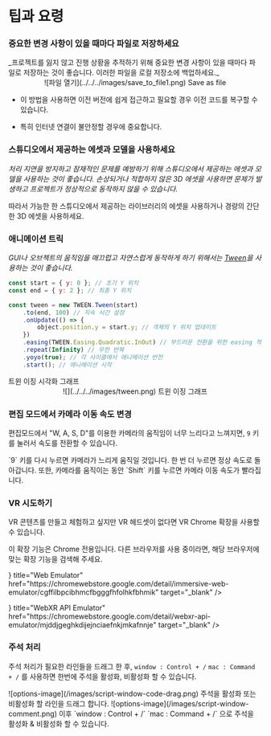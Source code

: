 
# 팁과 요령

<Steps>

### 중요한 변경 사항이 있을 때마다 파일로 저장하세요

<Callout type="error">
  _프로젝트를 잃지 않고 진행 상황을 추적하기 위해 중요한 변경 사항이 있을 때마다
  파일로 저장하는 것이 좋습니다. 이러한 파일을 로컬 저장소에 백업하세요._
  <br />
  <center>![파일 열기](../../../images/save_to_file1.png) Save as file</center>
</Callout>

<Callout type="information">

- 이 방법을 사용하면 이전 버전에 쉽게 접근하고 필요할 경우 이전 코드를 복구할 수 있습니다.

- 특히 인터넷 연결이 불안정할 경우에 중요합니다.

</Callout>

### 스튜디오에서 제공하는 에셋과 모델을 사용하세요

_처리 지연을 방지하고 잠재적인 문제를 예방하기 위해 스튜디오에서 제공하는 에셋과 모델을 사용하는 것이 좋습니다. 손상되거나 적합하지 않은 3D 에셋을 사용하면 문제가 발생하고 프로젝트가 정상적으로 동작하지 않을 수 있습니다._

<Callout>

따라서 가능한 한 스튜디오에서 제공하는 라이브러리의 에셋을 사용하거나 경량의 간단한 3D 에셋을 사용하세요.

</Callout>

### 애니메이션 트릭

_GUI나 오브젝트의 움직임을 매끄럽고 자연스럽게 동작하게 하기 위해서는 [Tween](https://sbcode.net/threejs/tween/)을 사용하는 것이 좋습니다._

```js showLineNumbers filename="Animation"
const start = { y: 0 }; // 초기 Y 위치
const end = { y: 2 }; // 최종 Y 위치

const tween = new TWEEN.Tween(start)
    .to(end, 100) // 지속 시간 설정
    .onUpdate(() => {
        object.position.y = start.y; // 객체의 Y 위치 업데이트
    })
    .easing(TWEEN.Easing.Quadratic.InOut) // 부드러운 전환을 위한 easing 적용
    .repeat(Infinity) // 무한 반복
    .yoyo(true); // 각 사이클에서 애니메이션 반전
    .start(); // 애니메이션 시작
```

<Callout type="info">
  트윈 이징 시각화 그래프
  <br />
  <div style={{ textAlign: "center" }}>
    <center>![](../../../images/tween.png) 트윈 이징 그래프</center>
  </div>
</Callout>

### 편집 모드에서 카메라 이동 속도 변경

편집모드에서 "W, A, S, D"를 이용한 카메라의 움직임이 너무 느리다고 느껴지면, `9` 키를 눌러서 속도를 전환할 수 있습니다.

<Callout type="warning">
  `9` 키를 다시 누르면 카메라가 느리게 움직일 것입니다. 한 번 더 누르면 정상
  속도로 돌아갑니다.
</Callout>

<Callout type="info">
  또한, 카메라를 움직이는 동안 `Shift` 키를 누르면 카메라 이동 속도가
  빨라집니다.
</Callout>

### VR 시도하기

VR 콘텐츠를 만들고 체험하고 싶지만 VR 헤드셋이 없다면 VR Chrome 확장을 사용할 수 있습니다.

<Callout type="warning">
  이 확장 기능은 Chrome 전용입니다. 다른 브라우저를 사용 중이라면, 해당
  브라우저에 맞는 확장 기능을 검색해 주세요.
</Callout>

<Cards>
  <Cards.Card
    icon={
      <svg width="800px" height="800px" viewBox="0 -30.37 124.549 124.549" xmlns="http://www.w3.org/2000/svg">

<g transform="translate(-546.225 -61.849)">

<path
  d="M555.207,75.414v43.981a2.341,2.341,0,0,0,2.136,2.331l27.279,2.387A10.142,10.142,0,0,0,592.858,121l10.31-10.852a7.355,7.355,0,0,1,10.664,0L624.142,121a10.142,10.142,0,0,0,8.236,3.118l27.279-2.387a2.341,2.341,0,0,0,2.136-2.331V75.414a2.34,2.34,0,0,0-2.34-2.34H557.547A2.34,2.34,0,0,0,555.207,75.414Z"
  fill="none"
  stroke="#ff0000"
  stroke-linecap="round"
  stroke-linejoin="round"
  strokeWidth="3"
/>

<path
  d="M661.793,74.487l-1.914-10.658a.584.584,0,0,0-.575-.48H557.7a.584.584,0,0,0-.575.48l-1.914,10.658"
  fill="none"
  stroke="#ff0000"
  stroke-linecap="round"
  stroke-linejoin="round"
  strokeWidth="3"
/>

<circle
  cx="9.872"
  cy="9.872"
  r="9.872"
  transform="translate(567.818 105.37) rotate(-80.754)"
  fill="none"
  stroke="#ff0000"
  stroke-linecap="round"
  stroke-linejoin="round"
  strokeWidth="3"
/>

<circle
  cx="9.872"
  cy="9.872"
  r="9.872"
  transform="translate(626.522 105.37) rotate(-80.754)"
  fill="none"
  stroke="#ff0000"
  stroke-linecap="round"
  stroke-linejoin="round"
  strokeWidth="3"
/>

<path
  d="M.592,0H7.2a0,0,0,0,1,0,0V18.227a0,0,0,0,1,0,0H.592A.592.592,0,0,1,0,17.635V.592A.592.592,0,0,1,.592,0Z"
  transform="translate(548.004 87.341)"
  fill="none"
  stroke="#ff0000"
  stroke-linecap="round"
  stroke-linejoin="round"
  strokeWidth="3"
/>

<path
  d="M555.207,82.249h-5.455a.7.7,0,0,0-.683.542L548,87.808"
  fill="none"
  stroke="#ff0000"
  stroke-linecap="round"
  stroke-linejoin="round"
  strokeWidth="3"
/>

<path
  d="M.592,0H7.2a0,0,0,0,1,0,0V18.227a0,0,0,0,1,0,0H.592A.592.592,0,0,1,0,17.635V.592A.592.592,0,0,1,.592,0Z"
  transform="translate(668.996 105.568) rotate(180)"
  fill="none"
  stroke="#ff0000"
  stroke-linecap="round"
  stroke-linejoin="round"
  strokeWidth="3"
/>

<path
  d="M661.793,82.249h5.454a.7.7,0,0,1,.684.542L669,87.808"
  fill="none"
  stroke="#ff0000"
  stroke-linecap="round"
  stroke-linejoin="round"
  strokeWidth="3"
/>

</g>

</svg>
    }
    title="Web Emulator"
    href="https://chromewebstore.google.com/detail/immersive-web-emulator/cgffilbpcibhmcfbgggfhfolhkfbhmik"
    target="_blank"
  />
  <Cards.Card
    icon={
      <svg width="800px" height="800px" viewBox="0 -30.37 124.549 124.549" xmlns="http://www.w3.org/2000/svg">

<g transform="translate(-546.225 -61.849)">

<path
  d="M555.207,75.414v43.981a2.341,2.341,0,0,0,2.136,2.331l27.279,2.387A10.142,10.142,0,0,0,592.858,121l10.31-10.852a7.355,7.355,0,0,1,10.664,0L624.142,121a10.142,10.142,0,0,0,8.236,3.118l27.279-2.387a2.341,2.341,0,0,0,2.136-2.331V75.414a2.34,2.34,0,0,0-2.34-2.34H557.547A2.34,2.34,0,0,0,555.207,75.414Z"
  fill="none"
  stroke="#ff0000"
  stroke-linecap="round"
  stroke-linejoin="round"
  strokeWidth="3"
/>

<path
  d="M661.793,74.487l-1.914-10.658a.584.584,0,0,0-.575-.48H557.7a.584.584,0,0,0-.575.48l-1.914,10.658"
  fill="none"
  stroke="#ff0000"
  stroke-linecap="round"
  stroke-linejoin="round"
  strokeWidth="3"
/>

<circle
  cx="9.872"
  cy="9.872"
  r="9.872"
  transform="translate(567.818 105.37) rotate(-80.754)"
  fill="none"
  stroke="#ff0000"
  stroke-linecap="round"
  stroke-linejoin="round"
  strokeWidth="3"
/>

<circle
  cx="9.872"
  cy="9.872"
  r="9.872"
  transform="translate(626.522 105.37) rotate(-80.754)"
  fill="none"
  stroke="#ff0000"
  stroke-linecap="round"
  stroke-linejoin="round"
  strokeWidth="3"
/>

<path
  d="M.592,0H7.2a0,0,0,0,1,0,0V18.227a0,0,0,0,1,0,0H.592A.592.592,0,0,1,0,17.635V.592A.592.592,0,0,1,.592,0Z"
  transform="translate(548.004 87.341)"
  fill="none"
  stroke="#ff0000"
  stroke-linecap="round"
  stroke-linejoin="round"
  strokeWidth="3"
/>

<path
  d="M555.207,82.249h-5.455a.7.7,0,0,0-.683.542L548,87.808"
  fill="none"
  stroke="#ff0000"
  stroke-linecap="round"
  stroke-linejoin="round"
  strokeWidth="3"
/>

<path
  d="M.592,0H7.2a0,0,0,0,1,0,0V18.227a0,0,0,0,1,0,0H.592A.592.592,0,0,1,0,17.635V.592A.592.592,0,0,1,.592,0Z"
  transform="translate(668.996 105.568) rotate(180)"
  fill="none"
  stroke="#ff0000"
  stroke-linecap="round"
  stroke-linejoin="round"
  strokeWidth="3"
/>

<path
  d="M661.793,82.249h5.454a.7.7,0,0,1,.684.542L669,87.808"
  fill="none"
  stroke="#ff0000"
  stroke-linecap="round"
  stroke-linejoin="round"
  strokeWidth="3"
/>

</g>

</svg>
    }
    title="WebXR API Emulator"
    href="https://chromewebstore.google.com/detail/webxr-api-emulator/mjddjgeghkdijejnciaefnkjmkafnnje"
    target="_blank"
  />
</Cards>

### 주석 처리

주석 처리가 필요한 라인들을 드래그 한 후, `window : Control + /` `mac : Command + /` 를 사용하면 한번에 주석을 활성화, 비활성화 할 수 있습니다.

<Callout type="info">
  ![options-image](/images/script-window-code-drag.png) 주석을 활성화 또는
  비활성화 할 라인을 드래그 합니다.
  ![options-image](/images/script-window-comment.png) 이후 `window : Control +
  /` `mac : Command + /` 으로 주석을 활성화 & 비활성화 할 수 있습니다.
</Callout>

</Steps>
